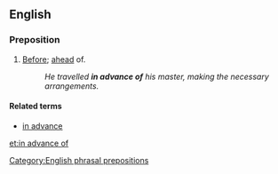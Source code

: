 ==English==

===Preposition===
{{en-prep|pos=[[in]] [[advance]] [[of]]}}

# [[before|Before]]; [[ahead]] of.
#: ''He travelled '''in advance of''' his master, making the necessary arrangements.''

====Related terms====
* [[in advance]]
[[Category:English phrasal prepositions]]

[[et:in advance of]]